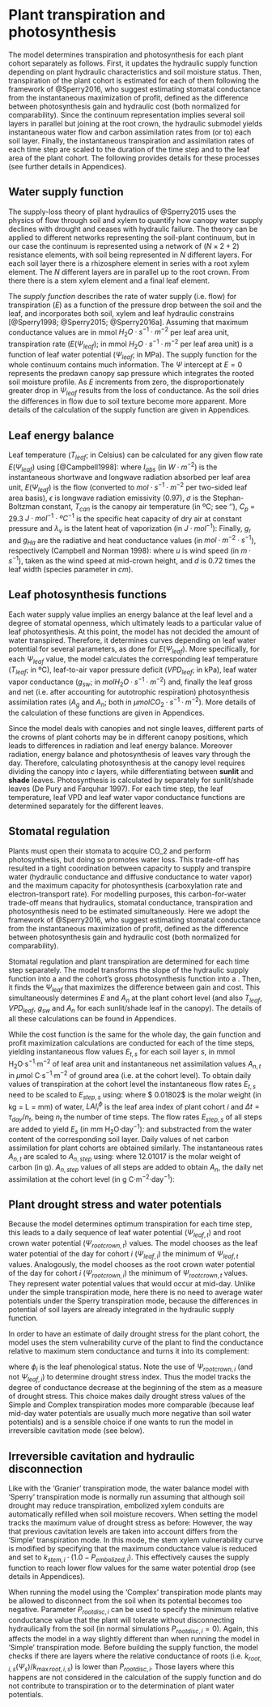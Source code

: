 # Plant transpiration and photosynthesis

The model determines transpiration and photosynthesis for each plant cohort separately as follows. First, it updates the hydraulic supply function depending on plant hydraulic characteristics and soil moisture status. Then, transpiration of the plant cohort is estimated for each of them following the framework of @Sperry2016, who suggest estimating stomatal conductance from the instantaneous maximization of profit, defined as the difference between photosynthesis gain and hydraulic cost (both normalized for comparability). Since the continuum representation implies several soil layers in parallel but joining at the root crown, the hydraulic submodel yields instantaneous water flow and carbon assimilation rates from (or to) each soil layer. Finally, the instantaneous transpiration and assimilation rates of each time step are scaled to the duration of the time step and to the leaf area of the plant cohort. The following provides details for these processes (see further details in Appendices).


## Water supply function
The supply-loss theory of plant hydraulics of @Sperry2015 uses the physics of flow through soil and xylem to quantify how canopy water supply declines with drought and ceases with hydraulic failure. The theory can be applied to different networks representing the soil-plant continuum, but in our case the continuum is represented using a network of $(N \times 2 + 2)$ resistance elements, with soil being represented in $N$ different layers. For each soil layer there is a rhizosphere element in series with a root xylem element. The $N$ different layers are in parallel up to the root crown. From there there is a stem xylem element and a final leaf element.

The *supply function* describes the rate of water supply (i.e. flow) for transpiration ($E$) as a function of the pressure drop between the soil and the leaf, and incorporates both soil, xylem and leaf hydraulic constrains [@Sperry1998; @Sperry2015; @Sperry2016a]. Assuming that maximum conductance values are in  mmol $H_2O \cdot s^{-1} \cdot m^{-2}$ per leaf area unit, transpiration rate ($E(\Psi_{leaf})$; in mmol $H_2O \cdot s^{-1} \cdot m^{-2}$ per leaf area unit) is a function of leaf water potential ($\Psi_{leaf}$; in MPa). The supply function for the whole continuum contains much information. The $\Psi$ intercept at $E=0$ represents the predawn canopy sap pressure which integrates the rooted soil moisture profile. As $E$ increments from zero, the disproportionately greater drop in $\Psi_{leaf}$ results from the loss of conductance. As the soil dries the differences in flow due to soil texture become more apparent. More details of the calculation of the supply function are given in Appendices.

## Leaf energy balance
Leaf temperature ($T_{leaf}$; in Celsius) can be calculated for any given flow rate $E(\Psi_{leaf})$ using [@Campbell1998]:
\begin{equation}
T_{leaf}(\Psi_{leaf}) = T_{can}+\frac{I_{abs}-\epsilon\cdot\sigma\cdot(T_{can}+273.15)^4-\lambda_v\cdot E(\Psi_{leaf})}{C_p\cdot(g_r+g_{Ha})}
\end{equation}
where $I_{abs}$ (in $W \cdot m^{-2}$) is the instantaneous shortwave and longwave radiation absorbed per leaf area unit, $E(\Psi_{leaf})$ is the flow (converted to $mol \cdot s^{-1} \cdot m^{-2}$ per two-sided leaf area basis), $\epsilon$ is longwave radiation emissivity (0.97), $\sigma$ is the Stephan-Boltzman constant, $T_{can}$ is the canopy air temperature (in ºC; see '\texttt{Complex model: Radiation and energy balance}'), $C_p$ = 29.3 $J \cdot mol^{-1}\cdot ºC^{-1}$ is the specific heat capacity of dry air at constant pressure and $\lambda_v$ is the latent heat of vaporization (in $J \cdot mol^{-1}$):
\begin{equation}
\lambda_v = (2.5023\cdot 10^6-(2430.54\cdot T_{can}))\cdot 0.018
\end{equation}
Finally, $g_r$ and $g_{Ha}$ are the radiative and heat conductance values (in $mol·m^{-2}·s^{-1}$), respectively (Campbell and Norman 1998):
\begin{eqnarray}
g_r &=& \frac{4\cdot \epsilon \cdot \sigma \cdot (T_{can}+273.15)^3}{C_p} \\
g_{Ha} &=& 0.189 \cdot (u/d)^{0.5}
\end{eqnarray}
where $u$ is wind speed (in $m·s^{-1}$), taken as the wind speed at mid-crown height, and $d$ is 0.72 times the leaf width (species parameter \texttt{LeafWidth} in $cm$). 


## Leaf photosynthesis functions

Each water supply value implies an energy balance at the leaf level and a degree of stomatal openness, which ultimately leads to a particular value of leaf photosynthesis. At this point, the model has not decided the amount of water transpired. Therefore, it determines curves depending on leaf water potential for several parameters, as done for $E(\Psi_{leaf})$. More specifically, for each $\Psi_{leaf}$ value, the model calculates the corresponding leaf temperature ($T_{leaf}$; in ºC), leaf-to-air vapor pressure deficit ($VPD_{leaf}$; in kPa), leaf water vapor conductance ($g_{sw}$; in $mol H_2O·s^{-1}·m^{-2}$) and, finally the leaf gross and net (i.e. after accounting for autotrophic respiration) photosynthesis assimilation rates ($A_g$ and $A_n$; both in $\mu mol CO_2·s^{-1}·m^{-2}$). More details of the calculation of these functions are given in Appendices.

Since the model deals with canopies and not single leaves, different parts of the crowns of plant cohorts may be in different canopy positions, which leads to differences in radiation and leaf energy balance. Moreover radiation, energy balance and photosynthesis of leaves vary through the day. Therefore, calculating photosynthesis at the canopy level requires dividing the canopy into $c$ layers, while differentiating between **sunlit** and **shade** leaves. Photosynthesis is calculated by separately for sunlit/shade leaves  (De Pury and Farquhar 1997). For each time step, the leaf temperature, leaf VPD and leaf water vapor conductance functions are determined separately for the different leaves.


## Stomatal regulation
Plants must open their stomata to acquire CO_2 and perform photosynthesis, but doing so promotes water loss. This trade-off has resulted in a tight coordination between capacity to supply and transpire water (hydraulic conductance and diffusive conductance to water vapor) and the maximum capacity for photosynthesis (carboxylation rate and electron-transport rate). For modelling purposes, this carbon-for-water trade-off means that hydraulics, stomatal conductance, transpiration and photosynthesis need to be estimated simultaneously. Here we adopt the framework of @Sperry2016, who suggest estimating stomatal conductance from the instantaneous maximization of profit, defined as the difference between photosynthesis gain and hydraulic cost (both normalized for comparability).

Stomatal regulation and plant transpiration are determined for each time step separately. The model transforms the slope of the hydraulic supply function into a \textbf{cost function} and the cohort's gross photosynthesis function into a \textbf{gain function}. Then, it finds the $\Psi_{leaf}$ that maximizes the difference between gain and cost. This simultaneously determines $E$ and $A_n$ at the plant cohort level (and also $T_{leaf}$, $VPD_{leaf}$, $g_{sw}$ and $A_{n}$ for each sunlit/shade leaf in the canopy). The details of all these calculations can be found in Appendices.

While the cost function is the same for the whole day, the gain function and profit maximization calculations are conducted for each of the time steps, yielding instantaneous flow values $E_{t, s}$ for each soil layer $s$, in mmol H$_2$O·s$^{-1}$·m$^{-2}$ of leaf area unit and instantaneous net assimilation values $A_{n,t}$ in $\mu$mol C·s$^{-1}$·m$^{-2}$ of ground area (i.e. at the cohort level). To obtain daily values of transpiration at the cohort level the instantaneous flow rates $E_{t, s}$ need to be scaled to $E_{step,s}$ using:
\begin{equation}
E_{step,s} = E_{t,s}\cdot 10^{-3} \cdot 0.01802 \cdot LAI_i^{\phi}\cdot \Delta t
\end{equation}
where $ 0.01802$ is the molar weight (in kg = L = mm) of water, $LAI_i^{\phi}$ is the leaf area index of plant cohort $i$ and $\Delta t = \tau_{day}/n_t$, being $n_t$ the number of time steps. The flow rates $E_{step,s}$ of all steps are added to yield $E_s$ (in mm H$_2$O·day$^{-1}$):
\begin{equation}
E_{s} = \sum_{n=1}^{n_t} {E_{step,s}}
\end{equation}
and substracted from the water content of the corresponding soil layer. Daily values of net carbon assimilation for plant cohorts are obtained similarly. The instantaneous rates $A_{n, t}$ are scaled to $A_{n,step}$ using:
\begin{equation}
A_{n,step} = A_{n, t} \cdot 10^{-6} \cdot 12.01017 \cdot \Delta t
\end{equation}
where $12.01017$ is the molar weight of carbon (in g). $A_{n, step}$ values of all steps are added to obtain $A_n$, the daily net assimilation at the cohort level (in g C·m$^{-2}$·day$^{-1}$):
\begin{equation}
A_{n,step} = \sum_{n=1}^{n_t} {A_{n,step}}
\end{equation}


## Plant drought stress and water potentials
Because the model determines optimum transpiration for each time step, this leads to a daily sequence of leaf water potential ($\Psi_{leaf,t}$) and root crown water potential ($\Psi_{rootcrown,t}$) values. The model chooses as the leaf water potential of the day for cohort $i$ ($\Psi_{leaf,i}$) the minimum of $\Psi_{leaf,t}$ values. Analogously, the model chooses as the root crown water potential of the day for cohort $i$ ($\Psi_{rootcrown,i}$) the minimum of $\Psi_{rootcrown,t}$ values. They represent water potential values that would occur at mid-day. Unlike under the simple transpiration mode, here there is no need to average water potentials under the Sperry transpiration mode, because the differences in potential of soil layers are already integrated in the hydraulic supply function. 

In order to have an estimate of daily drought stress for the plant cohort, the model uses the stem vulnerability curve of the plant to find the conductance relative to maximum stem conductance and turns it into its complement:

\begin{equation}
DDS_i = \phi_i \cdot \left( 1.0 - \frac{k_{stem, i}(\Psi_{rootcrown,i})}{k_{\max stem, i}}\right) = \phi_i \cdot \left(1.0 - e^{-(\Psi_{rootcrown,i}/d_{stem})^{c_{stem}}}\right)
\end{equation}
where $\phi_i$ is the leaf phenological status. Note the use of $\Psi_{rootcrown,i}$ (and not $\Psi_{leaf,i}$) to determine drought stress index. Thus the model tracks the degree of conductance decrease at the beginning of the stem as a measure of drought stress. This choice makes daily drought stress values of the Simple and Complex transpiration modes more comparable (because leaf mid-day water potentials are usually much more negative than soil water potentials) and is a sensible choice if one wants to run the model in irreversible cavitation mode (see below).


## Irreversible cavitation and hydraulic disconnection
Like with the 'Granier' transpiration mode, the water balance model with 'Sperry' transpiration mode is normally run assuming that although soil drought may reduce transpiration, embolized xylem conduits are automatically refilled when soil moisture recovers. When setting \texttt{cavitationRefill = FALSE} the model tracks the maximum value of drought stress as before:
\begin{equation}
P_{embolized,i}= \max \{P_{embolized,i}, DDS_i \}
\end{equation}
However, the way that previous cavitation levels are taken into account differs from the 'Simple' transpiration mode. In this mode, the stem xylem vulnerability curve is modified by specifying that the maximum conductance value is reduced and set to $k_{stem,i} \cdot (1.0 - P_{embolized,i})$. This effectively causes the supply function to reach lower flow values for the same water potential drop (see details in Appendices).

When running the model using the 'Complex' transpiration mode plants may be allowed to disconnect from the soil when its potential becomes too negative. Parameter $P_{rootdisc,i}$ can be used to specify the minimum relative conductance value that the plant will tolerate without disconnecting hydraulically from the soil (in normal simulations $P_{rootdisc,i} = 0$). Again, this affects the model in a way slightly different than when running the model in 'Simple' transpiration mode. Before building the supply function, the model checks if there are layers where the relative conductance of roots (i.e. $k_{root, i, s}(\Psi_{s})/k_{\max root, i, s}$) is lower than $P_{rootdisc,i}$. Those layers where this happens are not considered in the calculation of the supply function and do not contribute to transpiration or to the determination of plant water potentials. 
